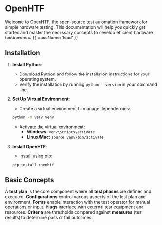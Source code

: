 
<HeroPattern />

# OpenHTF

Welcome to OpenHTF, the open-source test automation framework for simple hardware testing. This documentation will help you quickly get started and master the necessary concepts to develop efficient hardware testbenches. {{ className: 'lead' }}

## Installation

1. **Install Python**:

   - [Download Python](https://www.python.org/downloads/) and follow the installation instructions for your operating system.
   - Verify the installation by running `python --version` in your command line.

2. **Set Up Virtual Environment**:

   - Create a virtual environment to manage dependencies:

   ```sh
   python -m venv venv
   ```

   - Activate the virtual environment:
     - **Windows**: `venv\Scripts\activate`
     - **Linux/Mac**: `source venv/bin/activate`

3. **Install OpenHTF**:
   - Install using pip:
   ```sh
   pip install openhtf
   ```

## Basic Concepts

A **test plan** is the core component where all **test phases** are defined and executed. **Configurations** control various aspects of the test plan and environment. **Forms** enable interaction with the test operator for manual operations or input. **Plugs** interface with external test equipment and resources. **Criteria** are thresholds compared against **measures** (test results) to determine pass or fail outcomes.

